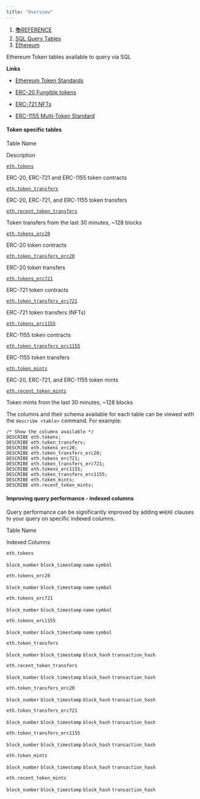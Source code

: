 ```yaml
---
title: "Overview"
---
```


1. [📚REFERENCE](/reference)
2. [SQL Query Tables](/reference/sql-query-tables)
3. [Ethereum](/reference/sql-query-tables/ethereum)

Ethereum Token tables available to query via SQL

**Links**

* [Ethereum Token Standards](https://ethereum.org/en/developers/docs/standards/tokens/)

* [ERC-20 Fungible tokens](https://ethereum.org/en/developers/docs/standards/tokens/erc-20/)

* [ERC-721 NFTs](https://ethereum.org/en/developers/docs/standards/tokens/erc-721/)

* [ERC-1155 Multi-Token Standard](https://ethereum.org/en/developers/docs/standards/tokens/erc-1155/)

#### Token specific tables

Table Name

Description

[`eth.tokens`](/reference/sql-query-tables/ethereum/token-tables/eth.tokens)

ERC-20, ERC-721 and ERC-1155 token contracts

[`eth.token_transfers`](/reference/sql-query-tables/ethereum/token-tables/eth.token_transfers)

ERC-20, ERC-721, and ERC-1155 token transfers

[`eth.recent_token_transfers`](/reference/sql-query-tables/ethereum/token-tables/eth.recent_token_transfers)

Token transfers from the last 30 minutes, \~128 blocks

[`eth.tokens_erc20`](/reference/sql-query-tables/ethereum/token-tables/eth.tokens_erc20)

ERC-20 token contracts

[`eth.token_transfers_erc20`](/reference/sql-query-tables/ethereum/token-tables/eth.token_transfers_erc20)

ERC-20 token transfers

[`eth.tokens_erc721`](/reference/sql-query-tables/ethereum/token-tables/eth.tokens_erc721)

ERC-721 token contracts

[`eth.token_transfers_erc721`](/reference/sql-query-tables/ethereum/token-tables/eth.token_transfers_erc721)

ERC-721 token transfers (NFTs)

[`eth.tokens_erc1155`](/reference/sql-query-tables/ethereum/token-tables/eth.tokens_erc1155)

ERC-1155 token contracts

[`eth.token_transfers_erc1155`](/reference/sql-query-tables/ethereum/token-tables/eth.token_transfers_erc1155)

ERC-1155 token transfers

[`eth.token_mints`](/reference/sql-query-tables/ethereum/token-tables/eth.token_mints)

ERC-20, ERC-721, and ERC-1155 token mints

[`eth.recent_token_mints`](/reference/sql-query-tables/ethereum/token-tables/eth.token_mints)

Token mints from the last 30 minutes, \~128 blocks

The columns and their schema available for each table can be viewed with the `describe <table>` command. For example:

```
/* Show the columns available */
DESCRIBE eth.tokens;
DESCRIBE eth.token_transfers;
DESCRIBE eth.tokens_erc20;
DESCRIBE eth.token_transfers_erc20;
DESCRIBE eth.tokens_erc721;
DESCRIBE eth.token_transfers_erc721;
DESCRIBE eth.tokens_erc1155;
DESCRIBE eth.token_transfers_erc1155;
DESCRIBE eth.token_mints;
DESCRIBE eth.recent_token_mints;
```

#### Improving query performance - indexed columns

Query performance can be significantly improved by adding `WHERE` clauses to your query on specific indexed columns.

Table Name

Indexed Columns

`eth.tokens`

`block_number` `block_timestamp` `name` `symbol`

`eth.tokens_erc20`

`block_number` `block_timestamp` `name` `symbol`

`eth.tokens_erc721`

`block_number` `block_timestamp` `name` `symbol`

`eth.tokens_erc1155`

`block_number` `block_timestamp` `name` `symbol`

`eth.token_transfers`

`block_number` `block_timestamp` `block_hash` `transaction_hash`

`eth.recent_token_transfers`

`block_number` `block_timestamp` `block_hash` `transaction_hash`

`eth.token_transfers_erc20`

`block_number` `block_timestamp` `block_hash` `transaction_hash`

`eth.token_transfers_erc721`

`block_number` `block_timestamp` `block_hash` `transaction_hash`

`eth.token_transfers_erc1155`

`block_number` `block_timestamp` `block_hash` `transaction_hash`

`eth.token_mints`

`block_number` `block_timestamp` `block_hash` `transaction_hash`

`eth.recent_token_mints`

`block_number` `block_timestamp` `block_hash` `transaction_hash`
